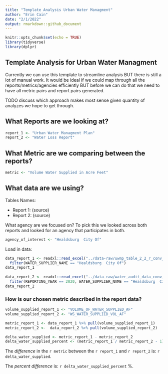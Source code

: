 ```yaml
---
title: "Template Analysis Urban Water Managment"
author: "Erin Cain"
date: "2/1/2022"
output: rmarkdown::github_document
---
```


```r
knitr::opts_chunk$set(echo = TRUE)
library(tidyverse)
library(dplyr)

```

## Template Analysis for Urban Water Managment 

Currently we can use this template to streamline analysis BUT there is still a lot of manual work. It would be ideal if we could map through all the reports/metrics/agencies efficiently BUT before we can do that we need to have all metric pairs and report pairs generated. 

TODO discuss which approach makes most sense given quantity of analyzes we hope to get through. 
 
## What Reports are we looking at? 

```r
report_1 <- "Urban Water Managment Plan"
report_2 <- "Water Loss Report"
```

## What Metric are we comparing between the reports?

```r
metric <- "Volume Water Supplied in Acre Feet"
```

## What data are we using?

Tables Names: 

* Report 1: (source)
* Report 2: (source)

What agency are we focused on? To pick this we looked across both reports and looked for an agency that participates in both. 

```r
agency_of_interest <- "Healdsburg  City Of"
```


Load in data: 
```r
data_report_1 <- readxl::read_excel("../data-raw/uwmp_table_2_2_r_conv_to_af.xlsx") %>% 
  filter(WATER_SUPPLIER_NAME == "Healdsburg  City Of")
data_report_1
  
data_report_2 <- readxl::read_excel("../data-raw/water_audit_data_conv_to_af.xlsx") %>% 
  filter(REPORTING_YEAR == 2020, WATER_SUPPLIER_NAME == "Healdsburg  City Of")
data_report_2
```

### How is our chosen metric described in the report data?

```r
volume_supplied_report_1 <- "VOLUME_OF_WATER_SUPPLIED_AF"
volume_supplied_report_2 <- "WS_WATER_SUPPLIED_VOL_AF"
```


```r
metric_report_1 <- data_report_1 %>% pull(volume_supplied_report_1)
metric_report_2 <-  data_report_2 %>% pull(volume_supplied_report_2)

delta_water_supplied <- metric_report_1 - metric_report_2
delta_water_supplied_percent <- (metric_report_1 / metric_report_2 - 1) * 100
```

The *difference* in the `r metric` between the `r report_1` and `r report_2` is: `r delta_water_supplied`. 

The *percent difference* is: `r delta_water_supplied_percent` %.


